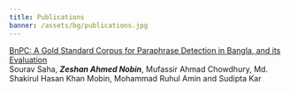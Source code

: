```yaml
---
title: Publications
banner: /assets/bg/publications.jpg
---
```


[BnPC: A Gold Standard Corpus for Paraphrase Detection in Bangla, and its Evaluation](https://comparable.limsi.fr/bucc2024/pdf/2024.bucc-1.9.pdf)  
Sourav Saha, ***Zeshan Ahmed Nobin***, Mufassir Ahmad Chowdhury, Md. Shakirul Hasan Khan Mobin, Mohammad Ruhul Amin and Sudipta Kar